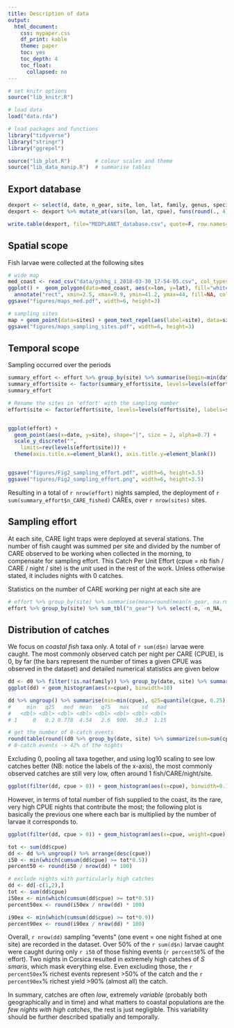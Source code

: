```yaml
---
title: Description of data
output: 
  html_document:
    css: mypaper.css
    df_print: kable
    theme: paper
    toc: yes
    toc_depth: 4
    toc_float:
      collapsed: no
---
```


```r
# set knitr options
source("lib_knitr.R")

# load data
load("data.rda")

# load packages and functions
library("tidyverse")
library("stringr")
library("ggrepel")

source("lib_plot.R")        # colour scales and theme
source("lib_data_manip.R")  # summarise tables
```

## Export database

```r
dexport <- select(d, date, n_gear, site, lon, lat, family, genus, species, cpue)
dexport <- dexport %>% mutate_at(vars(lon, lat, cpue), funs(round(., 4)))

write.table(dexport, file="MEDPLANET_database.csv", quote=F, row.names=F, col.names=T, sep=",")
```

## Spatial scope

Fish larvae were collected at the following sites

```r
# wide map
med_coast <- read_csv("data/gshhg_i_2018-03-30_17-54-05.csv", col_types=cols())
ggplot() +  geom_polygon(data=med_coast, aes(x=lon, y=lat), fill="white", color="grey50", size=0.25) +
  annotate("rect", xmin=2.5, xmax=9.9, ymin=41.2, ymax=44, fill=NA, color="grey30", size=1) + coord_quickmap(ylim=c(35, 45))
ggsave("figures/maps_med.pdf", width=6, height=3)

# sampling sites
map + geom_point(data=sites) + geom_text_repel(aes(label=site), data=sites, size=3, segment.alpha=0.7) + coord_quickmap(xlim = c(3, 10))
ggsave("figures/maps_sampling_sites.pdf", width=6, height=3)
```

## Temporal scope

Sampling occurred over the periods

```r
summary_effort <- effort %>% group_by(site) %>% summarise(begin=min(date), end=max(date, na.rm=T), n_nights_sampled=length(unique(date)), `n_CARE_fished`=sum(n_gear, na.rm=T)) %>% ungroup() #%>% arrange(site)
summary_effort$site <- factor(summary_effort$site, levels=levels(effort$site))
summary_effort
```

```r
# Rename the sites in 'effort' with the sampling number 
effort$site <- factor(effort$site, levels=levels(effort$site), labels=str_c(summary_effort$site, " (n=", summary_effort$n_CARE_fished, ")"))


ggplot(effort) +
  geom_point(aes(x=date, y=site), shape="|", size = 2, alpha=0.7) +
  scale_y_discrete("",
    limits=rev(levels(effort$site))) +
  theme(axis.title.x=element_blank(), axis.title.y=element_blank())


ggsave("figures/Fig2_sampling_effort.pdf", width=6, height=3.5)
ggsave("figures/Fig2_sampling_effort.png", width=6, height=3.5)
```

Resulting in a total of `r nrow(effort)` nights sampled, the deployment of `r sum(summary_effort$n_CARE_fished)` CAREs, over `r nrow(sites)` sites.

## Sampling effort

At each site, CARE light traps were deployed at several stations. The number of fish caught was summed per site and divided by the number of CARE observed to be working when collected in the morning, to compensate for sampling effort. This Catch Per Unit Effort (cpue = nb fish / CARE / night / site) is the unit used in the rest of the work. Unless otherwise stated, it includes nights with 0 catches.

Statistics on the number of CARE working per night at each site are

```r
# effort %>% group_by(site) %>% summarise(mean=round(mean(n_gear, na.rm=T),1), median=median(n_gear, na.rm=T), min=min(n_gear, na.rm=T), max=max(n_gear, na.rm=T)) %>% ungroup() %>% arrange(site)
effort %>% group_by(site) %>% sum_tbl("n_gear") %>% select(-n, -n_NA, -starts_with("q"))
```

## Distribution of catches

We focus on *coastal fish* taxa only. A total of `r sum(d$n)` larvae were caught. The most commonly observed catch per night per CARE (CPUE), is 0, by far (the bars represent the number of times a given CPUE was observed in the dataset) and detailed numerical statistics are given below

```r
dd <- d0 %>% filter(!is.na(family)) %>% group_by(date, site) %>% summarise(cpue=sum(cpue))
ggplot(dd) + geom_histogram(aes(x=cpue), binwidth=10)

dd %>% ungroup() %>% summarise(min=min(cpue), q25=quantile(cpue, 0.25), med=median(cpue), mean=mean(cpue), q75=quantile(cpue, 0.75), max=max(cpue), sd=sd(cpue), mad=mad(cpue))
#     min   q25   med  mean   q75   max    sd   mad
#   <dbl> <dbl> <dbl> <dbl> <dbl> <dbl> <dbl> <dbl>
# 1     0   0.2 0.778  4.54   2.6  900.  30.3  1.15

# get the number of 0-catch events
round(table(round((d0 %>% group_by(date, site) %>% summarize(sum=sum(cpue)))$sum, 0))/1075, 2)*100
# 0-catch events -> 42% of the nights


```

Excluding 0, pooling all taxa together, and using log10 scaling to see low catches better (NB: notice the labels of the x-axis), the most commonly observed catches are still very low, often around 1 fish/CARE/night/site.

```r
ggplot(filter(dd, cpue > 0)) + geom_histogram(aes(x=cpue), binwidth=0.1, na.rm=T) + scale_x_continuous(breaks=c(0, 1, 10, 100, 1000), trans="log10")
```

However, in terms of total number of fish supplied to the coast, its the rare, very high CPUE nights that contribute the most; the following plot is basically the previous one where each bar is multiplied by the number of larvae it corresponds to.

```r
ggplot(filter(dd, cpue > 0)) + geom_histogram(aes(x=cpue, weight=cpue), binwidth=0.1, na.rm=T) + scale_x_continuous(breaks=c(0, 1, 10, 100, 1000), trans="log10") + labs(y="number of larvae")
```

```r
tot <- sum(dd$cpue)
dd <- dd %>% ungroup() %>% arrange(desc(cpue))
i50 <- min(which(cumsum(dd$cpue) >= tot*0.5))
percent50 <- round(i50 / nrow(dd) * 100)

# exclude nights with particularly high catches
dd <- dd[-c(1,2),]
tot <- sum(dd$cpue)
i50ex <- min(which(cumsum(dd$cpue) >= tot*0.5))
percent50ex <- round(i50ex / nrow(dd) * 100)

i90ex <- min(which(cumsum(dd$cpue) >= tot*0.9))
percent90ex <- round(i90ex / nrow(dd) * 100)
```

Overall, `r nrow(dd)` sampling "events" (one event = one night fished at one site) are recorded in the dataset. Over 50% of the `r sum(d$n)` larvae caught were caught during only `r i50` of those fishing events (`r percent50`% of the effort). Two nights in Corsica resulted in extremely high catches of *S smaris*, which mask everything else. Even excluding those, the `r percent50ex`% richest events represent >50% of the catch and the `r percent90ex`% richest yield >90% (almost all) the catch.

In summary, catches are often *low*, extremely *variable* (probably both geographically and in time) and what matters to coastal populations are the *few nights with high catches*, the rest is just negligible. This variability should be further described spatially and temporally. 

